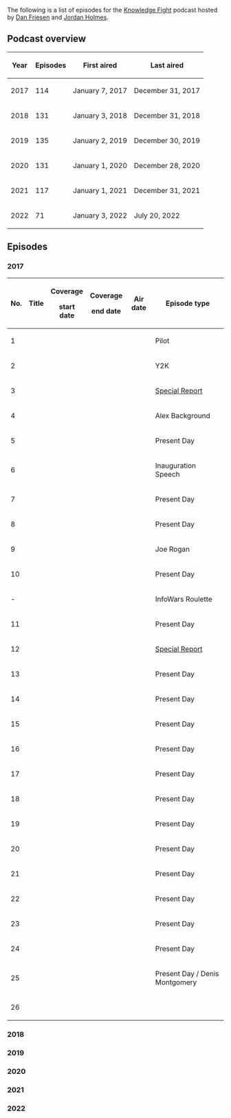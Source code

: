 {{DISPLAYTITLE:
    List of ''Knowledge Fight'' episodes
}}{{Stub}}The following is a list of episodes for the [[Knowledge Fight]] podcast hosted by [[Dan Friesen]] and [[Jordan Holmes]].

==Podcast overview==

{| class="fandom-table"

!Year

!Episodes

!First aired

!Last aired

|-

|2017

|114

|January 7, 2017

|December 31, 2017

|-

|2018

|131

|January 3, 2018

|December 31, 2018

|-

|2019

|135

|January 2, 2019

|December 30, 2019

|-

|2020

|131

|January 1, 2020

|December 28, 2020

|-

|2021

|117

|January 1, 2021

|December 31, 2021

|-

|2022

|71

|January 3, 2022

|July 20, 2022

|}

==Episodes==

===2017===

{| class="fandom-table"

!No.

!Title

!Coverage

start date

!Coverage

end date

!Air date

!Episode type

|-

|1

|

|

|

|

|Pilot

|-

|2

|

|

|

|

|Y2K

|-

|3

|

|

|

|

|[[Special Report]]

|-

|4

|

|

|

|

|Alex Background

|-

|5

|

|

|

|

|Present Day

|-

|6

|

|

|

|

|Inauguration Speech

|-

|7

|

|

|

|

|Present Day

|-

|8

|

|

|

|

|Present Day

|-

|9

|

|

|

|

|Joe Rogan

|-

|10

|

|

|

|

|Present Day

|-

| -

|

|

|

|

|InfoWars Roulette

|-

|11

|

|

|

|

|Present Day

|-

|12

|

|

|

|

|[[Special Report]]

|-

|13

|

|

|

|

|Present Day

|-

|14

|

|

|

|

|Present Day

|-

|15

|

|

|

|

|Present Day

|-

|16

|

|

|

|

|Present Day

|-

|17

|

|

|

|

|Present Day

|-

|18

|

|

|

|

|Present Day

|-

|19

|

|

|

|

|Present Day

|-

|20

|

|

|

|

|Present Day

|-

|21

|

|

|

|

|Present Day

|-

|22

|

|

|

|

|Present Day

|-

|23

|

|

|

|

|Present Day

|-

|24

|

|

|

|

|Present Day

|-

|25

|

|

|

|

|Present Day / Denis Montgomery

|-

|26

|

|

|

|

|

|}

===2018===

===2019===

===2020===

===2021===

===2022===